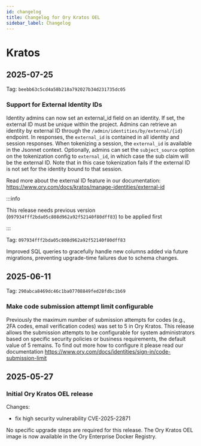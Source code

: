 ```yaml
---
id: changelog
title: Changelog for Ory Kratos OEL
sidebar_label: Changelog
---
```



# Kratos

<ListChangelogs dir="kratos" />

## 2025-07-25

Tag: `beebb63c5cd4a58b218a792027b34d231735dc05`

### Support for External Identity IDs

Identity admins can now set an external_id field on an identity. If set, the external ID must be unique within the project. Admins
can retrieve an identity by external ID through the `/admin/identities/by/external/{id}` endpoint. In responses, the `external_id`
is contained in all identity and session responses. When tokenizing a session, the `external_id` is available in the Jsonnet
context. Optionally, admins can set the `subject_source` option on the tokenization config to `external_id`, in which case the sub
claim will be the external ID. Note that in this case tokenization fails if the external ID is not set for the identity bound to
that session.

Read more about the external ID feature in our documentation: https://www.ory.com/docs/kratos/manage-identities/external-id

:::info

This release needs previous version (`097934fff2bda05c808d962a92f52140f80dff83`) to be applied first

:::

Tag: `097934fff2bda05c808d962a92f52140f80dff83`

Improved SQL queries to gracefully handle new columns added via future migrations, preventing upgrade-time failures due to schema
changes.

## 2025-06-11

Tag: `290abca8469dc46c1ba07708849fed28fdbc1b69`

### Make code submission attempt limit configurable

Previously the maximum number of submission attempts for codes (e.g., 2FA codes, email verification codes) was set to 5 in Ory
Kratos. This release allows the submission attempts to be configurable for system administrators based on specific security
policies or business requirements, the default value of 5 remains. To find out more how to configure it please read our
documentation https://www.ory.com/docs/identities/sign-in/code-submission-limit

## 2025-05-27

### Initial Ory Kratos OEL release

Changes:

- fix high security vulnerability CVE-2025-22871

No specific upgrade steps are required for this release. The Ory Kratos OEL image is now available in the Ory Enterprise Docker
Registry.

